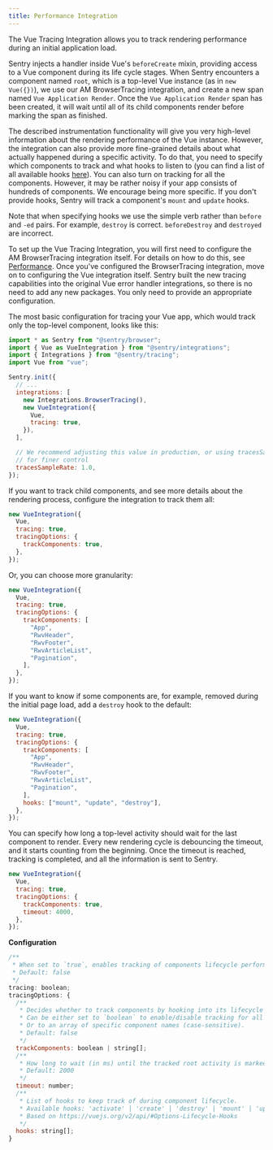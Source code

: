 ```yaml
---
title: Performance Integration
---
```


The Vue Tracing Integration allows you to track rendering performance during an initial application load.

Sentry injects a handler inside Vue's `beforeCreate` mixin, providing access to a Vue component during its life cycle stages.
When Sentry encounters a component named `root`, which is a top-level Vue instance (as in `new Vue({})`), we use our AM BrowserTracing integration,
and create a new span named `Vue Application Render`. Once the `Vue Application Render` span has been created, it will wait until all of its child components render before marking the span as finished.

The described instrumentation functionality will give you very high-level information about the rendering performance of the Vue instance. However, the integration can also provide more fine-grained details about what actually happened during a specific activity.
To do that, you need to specify which components to track and what hooks to listen to (you can find a list of all available hooks [here](https://vuejs.org/v2/api/#Options-Lifecycle-Hooks)). You can also turn on tracking for all the components. However, it may be rather noisy if your app consists of hundreds of components. We encourage being more specific. If you don't provide hooks, Sentry will track a component's `mount` and `update` hooks.

Note that when specifying hooks we use the simple verb rather than `before` and `-ed` pairs. For example, `destroy` is correct. `beforeDestroy` and `destroyed` are incorrect.

To set up the Vue Tracing Integration, you will first need to configure the AM BrowserTracing integration itself. For details on how to do this, see [Performance](/platforms/javascript/guides/vue/performance/).
Once you've configured the BrowserTracing integration, move on to configuring the Vue integration itself.
Sentry built the new tracing capabilities into the original Vue error handler integrations, so there is no need to add any new packages. You only need to provide an appropriate configuration.

The most basic configuration for tracing your Vue app, which would track only the top-level component, looks like this:

```js
import * as Sentry from "@sentry/browser";
import { Vue as VueIntegration } from "@sentry/integrations";
import { Integrations } from "@sentry/tracing";
import Vue from "vue";

Sentry.init({
  // ...
  integrations: [
    new Integrations.BrowserTracing(),
    new VueIntegration({
      Vue,
      tracing: true,
    }),
  ],

  // We recommend adjusting this value in production, or using tracesSampler
  // for finer control
  tracesSampleRate: 1.0,
});
```

If you want to track child components, and see more details about the rendering process, configure the integration to track them all:

```js
new VueIntegration({
  Vue,
  tracing: true,
  tracingOptions: {
    trackComponents: true,
  },
});
```

Or, you can choose more granularity:

```js
new VueIntegration({
  Vue,
  tracing: true,
  tracingOptions: {
    trackComponents: [
      "App",
      "RwvHeader",
      "RwvFooter",
      "RwvArticleList",
      "Pagination",
    ],
  },
});
```

If you want to know if some components are, for example, removed during the initial page load, add a `destroy` hook to the default:

```js
new VueIntegration({
  Vue,
  tracing: true,
  tracingOptions: {
    trackComponents: [
      "App",
      "RwvHeader",
      "RwvFooter",
      "RwvArticleList",
      "Pagination",
    ],
    hooks: ["mount", "update", "destroy"],
  },
});
```

You can specify how long a top-level activity should wait for the last component to render.
Every new rendering cycle is debouncing the timeout, and it starts counting from the beginning. Once the timeout is reached, tracking is completed, and all the information is sent to Sentry.

```js
new VueIntegration({
  Vue,
  tracing: true,
  tracingOptions: {
    trackComponents: true,
    timeout: 4000,
  },
});
```

**Configuration**

```js
/**
 * When set to `true`, enables tracking of components lifecycle performance.
 * Default: false
 */
tracing: boolean;
tracingOptions: {
  /**
   * Decides whether to track components by hooking into its lifecycle methods.
   * Can be either set to `boolean` to enable/disable tracking for all of them.
   * Or to an array of specific component names (case-sensitive).
   * Default: false
   */
  trackComponents: boolean | string[];
  /**
   * How long to wait (in ms) until the tracked root activity is marked as finished and sent to Sentry
   * Default: 2000
   */
  timeout: number;
  /**
   * List of hooks to keep track of during component lifecycle.
   * Available hooks: 'activate' | 'create' | 'destroy' | 'mount' | 'update'
   * Based on https://vuejs.org/v2/api/#Options-Lifecycle-Hooks
   */
  hooks: string[];
}
```
